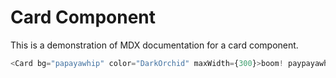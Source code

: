 # Card Component

This is a demonstration of MDX documentation for a card component.

```js live=true
<Card bg="papayawhip" color="DarkOrchid" maxWidth={300}>boom! paypayawhip</Card>
```
